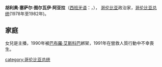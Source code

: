{{Unreferenced|time=2020-10-20T09:55:13+00:00}}
{{Infobox President
|original_name ={{lang|es|Julio César Turbay Ayala}}
|image=Julio César Turbay.jpg|150px
|caption       =
|country       =[[哥倫比亞|哥倫比亞]]
|order         = 33
|term_start    =1978年8月7日
|term_end      =1982年8月7日
|office    = 哥倫比亞总统
|predecessor  = [[阿方索·洛佩斯·米切尔森|阿方索·洛佩斯·米切尔森]]
|successor    = [[贝利萨里奥·贝坦库尔·夸尔塔斯|贝利萨里奥·贝坦库尔·夸尔塔斯]]
|born name    = Julio César Turbay Ayala
|birth_date   = {{birth date|1923|2|4}}
|birth_place  = {{COL}}[[波哥大|波哥大]]
| death_date= {{death date and age|2005|9|13|1923|2|4}}
| death_place= {{COL}}[[波哥大|波哥大]]
|vicepresident=  
|spouse       = 
| religion=
|party        =[[哥伦比亚自由党|哥伦比亚自由党]]
}}
'''胡利奥·塞萨尔·图尔瓦伊·阿亚拉'''（[[西班牙语|西班牙语]]：'''{{lang|es|Julio César Turbay Ayala}}'''，{{bd|1923年|2月4日|2005年|9月13日|catIdx=T}}）， [[哥伦比亚|哥伦比亚]]政治家，[[哥伦比亚总统列表|哥伦比亚总统]](1978年至1982年)。

==家庭==
女兒{{link-en|黛安娜·圖爾瓦伊|Diana Turbay|黛安娜}}是主播，1990年被[[巴勃羅·埃斯科瓦爾|巴布羅·艾斯科巴]]綁架，1991年在營救人質行動中不幸喪生。

{{start box}}
{{succession box|[[阿方索·洛佩斯·米切尔森|阿方索·洛佩斯·米切尔森]]|[[贝利萨里奥·贝坦库尔·夸尔塔斯|贝利萨里奥·贝坦库尔·夸尔塔斯]] |[[哥倫比亞总统|哥倫比亞总统]]|1978年–1982年}}
{{end box}}

{{Authority control}}

{{DEFAULTSORT:Turbay Ayala, Julio Cesar}}

[[category:哥伦比亚总统|category:哥伦比亚总统]]